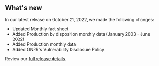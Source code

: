 ## What's new

In our latest release on October 21, 2022, we made the following changes:

- Updated <Link href="/fact-sheet" linkType="default">Monthly fact sheet</Link>
- Added <Link href="/downloads/production-by-disposition/" linkType="default">Production by disposition monthly data (January 2003 - June 2022)</Link>
- Added <Link href="/downloads/production-by-month/" linkType="default">Production monthly data</Link>
- Added <Link href="/vdp/" linkType="default">ONRR's Vulnerability Disclosure Policy</Link>

Review our [full release details](https://github.com/ONRR/nrrd/releases).
